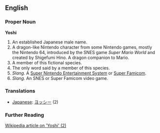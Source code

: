 ==English==

===Proper Noun===
'''Yoshi'''

#An established Japanese male name.
#A dragon-like Nintendo character from some Nintendo games, mostly the Nintendo 64, introduced by the SNES game ''Super Mario World'' and created by Shigefumi Hino. A dragon companion to Mario.
#A member of this fictional species.
#The only word said by a member of this species.
#''Slang.'' A [[Super Nintendo Entertainment System]] or [[Super Famicom]].
#''Slang.'' An SNES or Super Famicom video game.

===Translations===
*[[Japanese]]: [[ヨッシー]] (2)

===Further Reading===

[http://en2.wikipedia.org/wiki/Yoshi Wikipedia article on 'Yoshi' (2)]